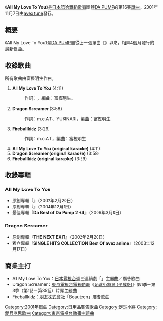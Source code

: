 {{unreferenced|time=2017-03-12T08:28:18+00:00}}
{{Infobox Single
| Name           = All My Love To You
| Artist         = [[DA_PUMP|DA PUMP]]
| Album          = {{link-ja|THE NEXT EXIT|THE NEXT EXIT}}
| A-side         = 
| B-side         = Dragon Screamer<br />Fireballkidz
| Released       = 2001年11月7日
| Format         = 
| Recorded       = 
| Genre          = [[流行音樂|流行音樂]]
| Length         = 23分27秒
| Label          = [[愛貝克思集團|avex tune]]
| Writer         = 
| Producer       = {{link-ja|富樫明生|m.c.A・T}}
| Chart position = * 週榜第6名（[[Oricon公信榜|Oricon]]）
* 2001年度年榜第177名（Oricon）
* 2002年度年榜第280名（Oricon）
* 上榜9次（Oricon）
| Certification  = * Gold（[[日本唱片協會|日本唱片協會]]）
| Last single    = {{link-ja|Steppin' and Shakin'|Steppin' and Shakin'}}<br />（2001年） 
| This single    = '''All My Love To You'''<br />（2001年）
| Next single    = {{link-ja|RAIN OF PAIN|RAIN OF PAIN}}<br />(2002年) 
| Misc           = 
}}
《'''All My Love To You'''》是[[日本|日本]][[嘻哈|嘻哈]][[舞蹈|舞蹈]][[歌唱|歌唱]]團體[[DA_PUMP|DA PUMP]]的第16張[[單曲|單曲]]。2001年11月7日由[[愛貝克思集團|avex tune]]發行。

== 概要 ==
《All My Love To You》是[[DA_PUMP|DA PUMP]]自從上一張單曲《{{link-ja|Steppin' and Shakin'|Steppin' and Shakin'}}》以來，相隔4個月發行的最新單曲。

== 收錄歌曲 ==
所有歌曲由富樫明生作曲。
# '''All My Love To You''' (4:11)
#: 作詞：{{link-ja|m.c.A·T|m.c.A・T}}，編曲：富樫明生、{{link-ja|村田陽一|村田陽一}}
# '''Dragon Screamer''' (3:58）
#: 作詞：m.c.A·T、YUKINARI，編曲：富樫明生
# '''Fireballkidz''' (3:29)
#: 作詞：m.c.A·T，編曲：富樫明生
# '''All My Love To You (original karaoke)''' (4:11)
# '''Dragon Screamer (original karaoke)''' (3:58)
# '''Fireballkidz (original karaoke)''' (3:29)

== 收錄專輯 ==
=== All My Love To You ===
* 原創專輯『'''{{link-ja|THE NEXT EXIT|THE NEXT EXIT}}'''』（2002年2月20日）
* 原創專輯『'''{{lang|ja|ドラマティック·ソングス}}'''』（2004年12月1日）
* 最佳專輯『'''Da Best of Da Pump 2 +4'''』（2006年3月8日）

=== Dragon Screamer ===
* 原創專輯『'''THE NEXT EXIT'''』（2002年2月20日）
* 獨立專輯『'''SINGLE HITS COLLECTION Best Of avex anime'''』（2003年12月17日）

== 商業主打 ==
* All My Love To You：[[日本電視台|日本電視台]]週三連續劇「{{link-ja|Let's GO！永田町|レッツ・ゴー!永田町}}」主題曲／{{link-ja|苗場滑雪場|苗場スキー場}}廣告歌曲
* Dragon Screamer：[[東京電視台|東京電視台]][[電視動畫|電視動畫]]《[[足球小將|足球小將翼 (平成版)]]》第1季－第3季（第1話－第35話）片頭主題曲
* Fireballkidz：[[朋友株式會社|朋友株式會社]]「Beauteen」廣告歌曲

{{日本電視台週三連續劇主題曲2000年代後半部}}
{{DEFAULTSORT:All My Love To You}}
[[Category:2001年單曲|Category:2001年單曲]]
[[Category:日用品廣告歌曲|Category:日用品廣告歌曲]]
[[Category:足球小將|Category:足球小將]]
[[Category:愛貝克思歌曲|Category:愛貝克思歌曲]]
[[Category:東京電視台動畫主題曲|Category:東京電視台動畫主題曲]]